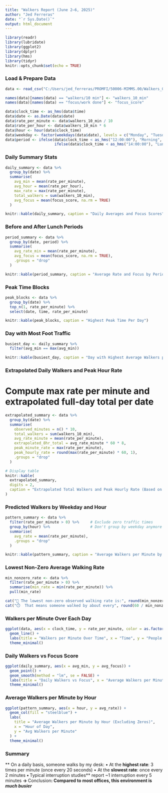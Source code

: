 ```yaml
---
title: "Walkers Report (June 2–6, 2025)"
author: "Jed Ferreras"
date: "`r Sys.Date()`"
output: html_document
---
```


```r
library(readr)
library(lubridate)
library(ggplot2)
library(dplyr)
library(hms)
library(tidyr)
knitr::opts_chunk$set(echo = TRUE)
```

### Load & Prepare Data
```r
data <- read_csv("C:/Users/jed_ferreras/PROMFI/50006-MIMMS.00/Walkers_06022025-06062025.csv")

names(data)[names(data) == "walkers/10 min"] <- "walkers_10_min"
names(data)[names(data) == "focus/work done"] <- "focus_score"

data$clock_time <- as_hms(data$time)
data$date <- as.Date(data$date)
data$rate_per_minute <- data$walkers_10_min / 10
data$rate_per_hour <- data$walkers_10_min * 6
data$hour <- hour(data$clock_time)
data$weekday <- factor(weekdays(data$date), levels = c("Monday", "Tuesday", "Wednesday", "Thursday", "Friday"))
data$period <- ifelse(data$clock_time < as_hms("12:00:00"), "Morning",
                      ifelse(data$clock_time < as_hms("14:00:00"), "Lunch", "Afternoon"))
```

### Daily Summary Stats
```r
daily_summary <- data %>%
  group_by(date) %>%
  summarise(
    avg_min = mean(rate_per_minute),
    avg_hour = mean(rate_per_hour),
    max_rate = max(rate_per_minute),
    total_walkers = sum(walkers_10_min),
    avg_focus = mean(focus_score, na.rm = TRUE)
  )

knitr::kable(daily_summary, caption = "Daily Averages and Focus Scores")
```

### Before and After Lunch Periods
```r
period_summary <- data %>%
  group_by(date, period) %>%
  summarise(
    avg_rate_min = mean(rate_per_minute),
    avg_focus = mean(focus_score, na.rm = TRUE),
    .groups = "drop"
  )

knitr::kable(period_summary, caption = "Average Rate and Focus by Period")
```

### Peak Time Blocks
```r
peak_blocks <- data %>%
  group_by(date) %>%
  top_n(1, rate_per_minute) %>%
  select(date, time, rate_per_minute)

knitr::kable(peak_blocks, caption = "Highest Peak Time Per Day")
```

### Day with Most Foot Traffic
```r
busiest_day <- daily_summary %>%
  filter(avg_min == max(avg_min))

knitr::kable(busiest_day, caption = "Day with Highest Average Walkers per Minute")
```

### Extrapolated Daily Walkers and Peak Hour Rate
# Compute max rate per minute and extrapolated full-day total per date
```r
extrapolated_summary <- data %>%
  group_by(date) %>%
  summarise(
    observed_minutes = n() * 10,
    total_walkers = sum(walkers_10_min),
    avg_rate_minute = mean(rate_per_minute),
    extrapolated_8hr_total = avg_rate_minute * 60 * 8,
    peak_minute_rate = max(rate_per_minute),
    peak_hourly_rate = round(max(rate_per_minute) * 60, 1),
    .groups = "drop"
  )

# Display table
knitr::kable(
  extrapolated_summary,
  digits = 2,
  caption = "Extrapolated Total Walkers and Peak Hourly Rate (Based on Observed Intervals)"
)
```

### Predicted Walkers by Weekday and Hour
```r
pattern_summary <- data %>%
  filter(rate_per_minute > 0) %>%     # Exclude zero traffic times
  group_by(hour) %>%                  # Don't group by weekday anymore
  summarise(
    avg_rate = mean(rate_per_minute),
    .groups = "drop"
  )

knitr::kable(pattern_summary, caption = "Average Walkers per Minute by Hour (All Days, Excluding Zero-Traffic Times)")
```

### Lowest Non-Zero Average Walking Rate
```r
min_nonzero_rate <- data %>%
  filter(rate_per_minute > 0) %>%
  summarise(min_rate = min(rate_per_minute)) %>%
  pull(min_rate)

cat("🔻 The lowest non-zero observed walking rate is:", round(min_nonzero_rate, 2), "people per minute\n")
cat("⏱️  That means someone walked by about every", round(60 / min_nonzero_rate), "seconds (at slowest observed rate).\n")
```

### Walkers per Minute Over Each Day
```r
ggplot(data, aes(x = clock_time, y = rate_per_minute, color = as.factor(date))) +
  geom_line() +
  labs(title = "Walkers per Minute Over Time", x = "Time", y = "People per Minute", color = "Date") +
  theme_minimal()
```

### Daily Walkers vs Focus Score
```r
ggplot(daily_summary, aes(x = avg_min, y = avg_focus)) +
  geom_point() +
  geom_smooth(method = "lm", se = FALSE) +
  labs(title = "Daily Walkers vs Focus", x = "Average Walkers per Minute", y = "Focus Score") +
  theme_minimal()
```

### Average Walkers per Minute by Hour
```r
ggplot(pattern_summary, aes(x = hour, y = avg_rate)) +
  geom_col(fill = "steelblue") +
  labs(
    title = "Average Walkers per Minute by Hour (Excluding Zeros)",
    x = "Hour of Day",
    y = "Avg Walkers per Minute"
  ) +
  theme_minimal()
```

### Summary
** On a daily basis, someone walks by my desk:  **
** • At the **highest rate**: 3 times per minute (once every 20 seconds)  **
** • At the **slowest rate**: once every 2 minutes **
• **Typical interruption studies** report ~1 interruption every 5 minutes **
→ **Conclusion**: Compared to most offices, this environment is *much busier* **